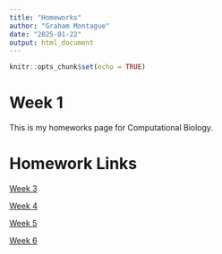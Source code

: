 ```yaml
---
title: "Homeworks"
author: "Graham Montague"
date: "2025-01-22"
output: html_document
---
```


```r
knitr::opts_chunk$set(echo = TRUE)
```

# Week 1
This is my homeworks page for Computational Biology.

# Homework Links

[Week 3](Homework_3.html)

[Week 4](Homework_4.html)

[Week 5](Homework_5.html)

[Week 6](Homework_5.html)

